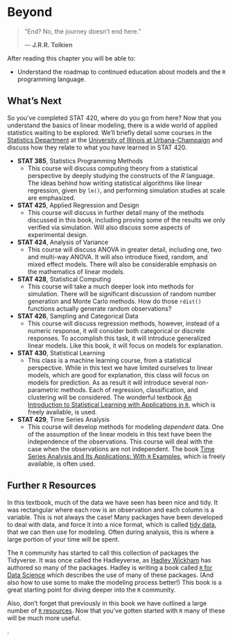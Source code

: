 # Beyond

> "End? No, the journey doesn't end here."
>
> --- **J.R.R. Tolkien**

After reading this chapter you will be able to:

- Understand the roadmap to continued education about models and the `R` programming language.

## What's Next

So you've completed STAT 420, where do you go from here? Now that you understand the basics of linear modeling, there is a wide world of applied statistics waiting to be explored. We'll briefly detail some courses in the [Statistics Department](http://www.stat.illinois.edu/) at the [University of Illinois at Urbana-Champaign](http://illinois.edu/) and discuss how they relate to what you have learned in STAT 420.

- **STAT 385**, Statistics Programming Methods
    - This course will discuss computing theory from a statistical perspective by deeply studying the constructs of the *R* language.  The ideas behind how writing statistical algorithms like linear regression, given by `lm()`, and performing simulation studies at scale are emphasized.

- **STAT 425**, Applied Regression and Design
    - This course will discuss in further detail many of the methods discussed in this book, including proving some of the results we only verified via simulation. Will also discuss some aspects of experimental design.
    
- **STAT 424**, Analysis of Variance
    - This course will discuss ANOVA in greater detail, including one, two and multi-way ANOVA. It will also introduce fixed, random, and mixed effect models. There will also be considerable emphasis on the mathematics of linear models.

- **STAT 428**, Statistical Computing
    - This course will take a much deeper look into methods for simulation. There will be significant discussion of random number generation and Monte Carlo methods. How do those `rdist()` functions actually generate random observations?
    
- **STAT 426**, Sampling and Categorical Data
    - This course will discuss regression methods, however, instead of a numeric response, it will consider both categorical or discrete responses. To accomplish this task, it will introduce generalized linear models. Like this book, it will focus on models for explanation.

- **STAT 430**, Statistical Learning
    - This class is a machine learning course, from a statistical perspective. While in this text we have limited ourselves to linear models, which are good for explanation, this class will focus on models for prediction. As as result it will introduce several non-parametric methods. Each of regression, classification, and clustering will be considered. The wonderful textbook [An Introduction to Statistical Learning with Applications in `R`](http://www-bcf.usc.edu/~gareth/ISL/), which is freely available, is used.

- **STAT 429**, Time Series Analysis
    - This course will develop methods for modeling *dependent* data. One of the assumption of the linear models in this text have been the independence of the observations. This course will deal with the case when the observations are not independent. The book [Time Series Analysis and Its Applications: With `R` Examples](http://www.stat.pitt.edu/stoffer/tsa4/), which is freely available, is often used.
    
## Further `R` Resources

In this textbook, much of the data we have seen has been nice and tidy. It was rectangular where each row is an observation and each column is a variable. This is not always the case! Many packages have been developed to deal with data, and force it into a nice format, which is called [tidy data](http://vita.had.co.nz/papers/tidy-data.pdf), that we can then use for modeling. Often during analysis, this is where a large portion of your time will be spent.

The `R` community has started to call this collection of packages the Tidyverse. It was once called the Hadleyverse, as [Hadley Wickham](http://hadley.nz/) has authored so many of the packages. Hadley is writing a book called [`R` for Data Science](http://r4ds.had.co.nz/) which describes the use of many of these packages. (And also how to use some to make the modeling process better!) This book is a great starting point for diving deeper into the `R` community.

Also, don't forget that previously in this book we have outlined a large number of [`R` resources](http://daviddalpiaz.github.io/appliedstats/introduction-to-r.html#r-resources). Now that you've gotten started with `R` many of these will be much more useful.

.
